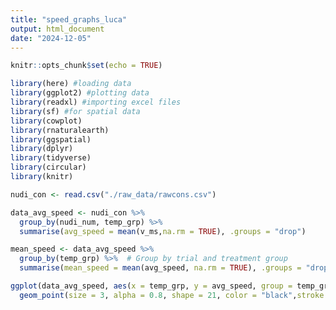 ```yaml
---
title: "speed_graphs_luca"
output: html_document
date: "2024-12-05"
---
```


```r
knitr::opts_chunk$set(echo = TRUE)
```

```r
library(here) #loading data
library(ggplot2) #plotting data
library(readxl) #importing excel files
library(sf) #for spatial data
library(cowplot)
library(rnaturalearth)
library(ggspatial)
library(dplyr)
library(tidyverse)
library(circular)
library(knitr)

```

```r
nudi_con <- read.csv("./raw_data/rawcons.csv")

```

```r
data_avg_speed <- nudi_con %>%
  group_by(nudi_num, temp_grp) %>% 
  summarise(avg_speed = mean(v_ms,na.rm = TRUE), .groups = "drop")
```

```r

mean_speed <- data_avg_speed %>%
  group_by(temp_grp) %>%  # Group by trial and treatment group
  summarise(mean_speed = mean(avg_speed, na.rm = TRUE), .groups = "drop")

ggplot(data_avg_speed, aes(x = temp_grp, y = avg_speed, group = temp_grp, colour = temp_grp)) +
  geom_point(size = 3, alpha = 0.8, shape = 21, color = "black",stroke = 0.5) 
```

